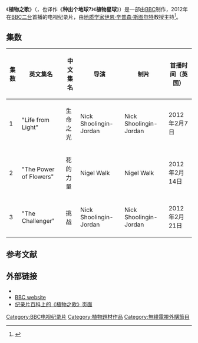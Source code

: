 {{noteTA
|T=zh:植物之歌;zh-hans:植物之歌;zh-hant:植物之歌;zh-hk:種出個地球?; zh-cn:植物之歌; zh-tw:植物之歌
|G1=Show
|1=zh-hk:種出個地球?; zh-cn:植物之歌; zh-tw:植物之歌
}}
{{Infobox television
| show_name            = How to Grow a Planet<br>植物之歌
| image                = <!-- include ALT text per [[WP:ALT|WP:ALT]] guideline -->
| caption              = 
| genre                = 自然类纪录片
| format               = 
| creator              = 
| developer            = 
| writer               = 
| director             = Nick Shoolingin-Jordan<br>Nigel Walk
| creative_director    = 
| presenter            = [[伊恩·辛普森·斯图尔特|伊恩·辛普森·斯图尔特]]（英國）<br>[[潘文柏|潘文柏]]（香港配音）
| theme_music_composer = 
| opentheme            = 
| endtheme             = 
| composer             = {{le|保罗·伦纳德-摩根|Paul Leonard-Morgan}}
| country              = {{UK}}
| language             = 
| num_seasons          = 1
| num_episodes         = 3
| executive_producer   = Mark Hedgecoe
| producer             = Andrew Thompson (series producer)
| editor               = 
| location             = 
| cinematography       = 
| camera               = 
| runtime              = 59分钟
| company              = 
| distributor          = 
| channel              = <!-- or network -->{{UK}}[[BBC|BBC]]
| picture_format       = 
| audio_format         = 
| first_run            = 
| first_aired          = 2012年2月7日
| last_aired           = 2012年2月21日
| preceded_by          = 
| followed_by          = 
| related              = 
| website              = http://www.bbc.co.uk/programmes/b01c6c2b
| website_title        = 
| production_website   = 
| 中國大陸名稱 = 植物之歌
| 台灣名稱   = 
| 港澳名稱   = 種出個地球?
| 馬新名稱   = 
}}
《'''植物之歌'''》（{{lang-en|'''How to Grow a Planet'''}}，也译作《'''种出个地球?'''》《'''植物星球'''》）是一部由[[BBC|BBC]]制作，2012年在[[英國廣播公司第二台|BBC二台]]首播的电视纪录片，由[[地质学家|地质学家]][[伊恩·辛普森·斯图尔特|伊恩·辛普森·斯图尔特]]教授主持<ref>{{Cite web |url=http://www.mirror.co.uk/lifestyle/staying-in/what-s-on-tv/how-to-grow-a-planet---bbc2-675467 |title=存档副本 |accessdate=2013-10-15 |archive-date=2012-05-05 |archive-url=https://web.archive.org/web/20120505215233/http://www.mirror.co.uk/lifestyle/staying-in/what-s-on-tv/how-to-grow-a-planet---bbc2-675467 |dead-url=no }}</ref>。

==集数==
{| class="wikitable"
!集数
!英文集名
!中文集名
!导演
!制片
!首播时间（英国）
|-
|1
|"Life from Light"
| 生命之光
|Nick Shoolingin-Jordan
|Nick Shoolingin-Jordan
|2012年2月7日
|-
|2
|"The Power of Flowers"
| 花的力量 
|Nigel Walk
|Nigel Walk
|2012年2月14日
|-
|3
|"The Challenger"
| 挑战
|Nick Shoolingin-Jordan
|Nick Shoolingin-Jordan
|2012年2月21日
|}

==参考文献==
{{Reflist}}

==外部链接==
*{{IMDb title|2244001}}
*[http://www.bbc.co.uk/programmes/b01c6c2b BBC website] {{Wayback|url=http://www.bbc.co.uk/programmes/b01c6c2b |date=20130627231331 }}
*[https://web.archive.org/web/20130105004949/http://wiki.jlpzj.net/view/How_to_Grow_a_Planet%E3%80%8A%E6%A4%8D%E7%89%A9%E4%B9%8B%E6%AD%8C%E3%80%8B 纪录片百科上的《植物之歌》页面]

[[Category:BBC电视纪录片|Category:BBC电视纪录片]]
[[Category:植物題材作品|Category:植物題材作品]]
[[Category:無綫電視外購節目|Category:無綫電視外購節目]]

{{stub}}